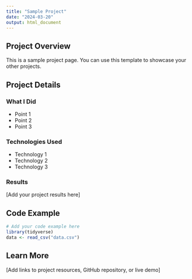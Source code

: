 ```yaml
---
title: "Sample Project"
date: "2024-03-20"
output: html_document
---
```


## Project Overview

This is a sample project page. You can use this template to showcase your other projects.

## Project Details

### What I Did
- Point 1
- Point 2
- Point 3

### Technologies Used
- Technology 1
- Technology 2
- Technology 3

### Results
[Add your project results here]

## Code Example

```r
# Add your code example here
library(tidyverse)
data <- read_csv("data.csv")
```

## Learn More

[Add links to project resources, GitHub repository, or live demo]
